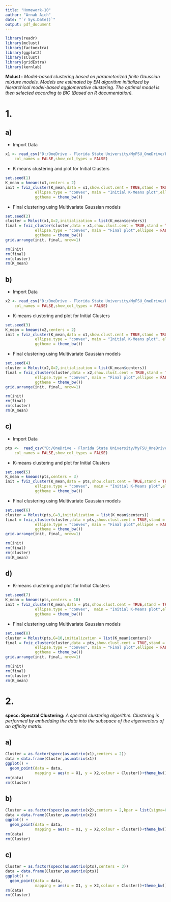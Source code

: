 ```yaml
---
title: "Homework-10"
author: "Arnab Aich"
date: "`r Sys.Date()`"
output: pdf_document
---
```


```r
library(readr)
library(mclust)
library(factoextra)
library(ggplot2)
library(sClust)
library(gridExtra)
library(kernlab)
```

**Mclust :** *Model-based clustering based on parameterized finite Gaussian mixture models. Models are estimated by EM algorithm initialized by hierarchical model-based agglomerative clustering. The optimal model is then selected according to BIC (Based on R documentation).*

# 1.

## a)

-   Import Data

```r

x1 <- read_csv("D:/OneDrive - Florida State University/MyFSU_OneDrive/FSU Course Work/5635/Datasets/x1.txt", 
    col_names = FALSE,show_col_types = FALSE)
```

-   K means clustering and plot for Initial Clusters

```r
set.seed(1)
K_mean = kmeans(x1,centers = 2)
init = fviz_cluster(K_mean,data = x1,show.clust.cent = TRUE,stand = TRUE,geom = "point",
             ellipse.type = "convex", main = "Initial K-Means plot",ellipse = FALSE,  
             ggtheme = theme_bw())
```

-   Final clustering using Multivariate Gaussian models

```r
set.seed(2)
cluster = Mclust(x1,G=2,initialization = list(K_mean$centers)) 
final = fviz_cluster(cluster,data = x1,show.clust.cent = TRUE,stand = TRUE,geom = "point",
             ellipse.type = "convex", main = "Final plot",ellipse = FALSE, 
             ggtheme = theme_bw())
grid.arrange(init, final, nrow=1)

rm(init)
rm(final)
rm(cluster)
rm(K_mean)
```

## b)

-   Import Data

```r

x2 <- read_csv("D:/OneDrive - Florida State University/MyFSU_OneDrive/FSU Course Work/5635/Datasets/x2.txt", 
    col_names = FALSE,show_col_types = FALSE)
```

-   K-means clustering and plot for Initial Clusters

```r
set.seed(3)
K_mean = kmeans(x2,centers = 2)
init = fviz_cluster(K_mean,data = x1,show.clust.cent = TRUE,stand = TRUE,geom = "point",
             ellipse.type = "convex", main = "Initial K-Means plot", ellipse = FALSE,  
             ggtheme = theme_bw())
```

-   Final clustering using Multivariate Gaussian models

```r
set.seed(4)
cluster = Mclust(x2,G=2,initialization = list(K_mean$centers)) 
final = fviz_cluster(cluster,data = x2,show.clust.cent = TRUE,stand = TRUE,geom = "point",
             ellipse.type = "convex", main = "Final plot",ellipse = FALSE, 
             ggtheme = theme_bw())
grid.arrange(init, final, nrow=1)

rm(init)
rm(final)
rm(cluster)
rm(K_mean)
```

## c)

-   Import Data

```r
pts <-  read_csv("D:/OneDrive - Florida State University/MyFSU_OneDrive/FSU Course Work/5635/Datasets/pts.txt", 
    col_names = FALSE,show_col_types = FALSE)
```

-   K-means clustering and plot for Initial Clusters

```r
set.seed(5)
K_mean = kmeans(pts,centers = 3)
init = fviz_cluster(K_mean,data = pts,show.clust.cent = TRUE,stand = TRUE,geom = "point",
             ellipse.type = "convex",  main = "Initial K-Means plot",ellipse = FALSE,  
             ggtheme = theme_bw())
```

-   Final clustering using Multivariate Gaussian models

```r
set.seed(6)
cluster = Mclust(pts,G=3,initialization = list(K_mean$centers)) 
final = fviz_cluster(cluster,data = pts,show.clust.cent = TRUE,stand = TRUE,geom = "point",
             ellipse.type = "convex", main = "Final plot",ellipse = FALSE, 
             ggtheme = theme_bw())
grid.arrange(init, final, nrow=1)

rm(init)
rm(final)
rm(cluster)
rm(K_mean)
```

## d)

-   K-means clustering and plot for Initial Clusters

```r
set.seed(7)
K_mean = kmeans(pts,centers = 10)
init = fviz_cluster(K_mean,data = pts,show.clust.cent = TRUE,stand = TRUE,geom = "point",
             ellipse.type = "convex",  main = "Initial K-Means plot",ellipse = FALSE,  
             ggtheme = theme_bw())
```

-   Final clustering using Multivariate Gaussian models

```r
set.seed(8)
cluster = Mclust(pts,G=10,initialization = list(K_mean$centers)) 
final = fviz_cluster(cluster,data = pts,show.clust.cent = TRUE,stand = TRUE,geom = "point",
             ellipse.type = "convex", main = "Final plot",ellipse = FALSE, 
             ggtheme = theme_bw())
grid.arrange(init, final, nrow=1)

rm(init)
rm(final)
rm(cluster)
rm(K_mean)
```

# 2.

**specc: Spectral Clustering:** *A spectral clustering algorithm. Clustering is performed by embedding the data into the subspace of the eigenvectors of an affinity matrix.*

## a)

```r
Cluster = as.factor(specc(as.matrix(x1),centers = 2))
data = data.frame(Cluster,as.matrix(x1))
ggplot() +
  geom_point(data = data, 
             mapping = aes(x = X1, y = X2,colour = Cluster))+theme_bw()
rm(data)
rm(Cluster)
```

## b)

```r
Cluster = as.factor(specc(as.matrix(x2),centers = 2,kpar = list(sigma=0.15)))
data = data.frame(Cluster,as.matrix(x2))
ggplot() +
  geom_point(data = data, 
             mapping = aes(x = X1, y = X2,colour = Cluster))+theme_bw()
rm(data)
rm(Cluster)
```

## c)

```r
Cluster = as.factor(specc(as.matrix(pts),centers = 3))
data = data.frame(Cluster,as.matrix(pts))
ggplot() +
  geom_point(data = data, 
             mapping = aes(x = X1, y = X2,colour = Cluster))+theme_bw()
rm(data)
rm(Cluster)
```
